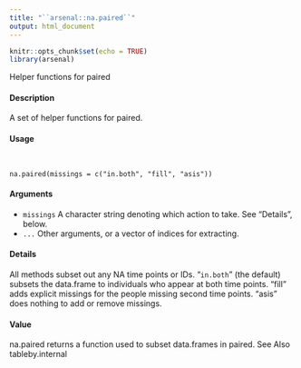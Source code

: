 ```yaml
---
title: "``arsenal::na.paired``"
output: html_document
---
```


```r
knitr::opts_chunk$set(echo = TRUE)
library(arsenal)
```

Helper functions for paired

#### Description

A set of helper functions for paired.

#### Usage
<pre><code>

na.paired(missings = c("in.both", "fill", "asis"))
</code></pre>

#### Arguments

* ``missings`` A character string denoting which action to take. See "Details", below.
* ``...`` Other arguments, or a vector of indices for extracting.

#### Details
All methods subset out any NA time points or IDs. "``in.both``" (the default) subsets the data.frame
to individuals who appear at both time points. "fill" adds explicit missings for the people missing
second time points. "asis" does nothing to add or remove missings.

#### Value

na.paired returns a function used to subset data.frames in paired.
See Also
tableby.internal
